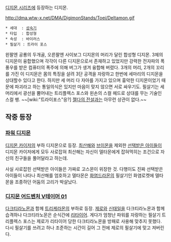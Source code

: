 [[디지몬 시리즈]]에 등장하는 디지몬.

http://dma.wtw-x.net/DMA/DigimonStands/Toei/Deltamon.gif

 * 세대  : [[성숙기]]
 * 타입  : 합성형
 * 속성  : 바이러스
 * 필살기 : 트라이 포스

왼팔엔 공룡의 두개골, 오른팔엔 사이보그 디지몬의 머리가 달린 합성형 디지몬. 3체의 디지몬이 융합했으며 각각이 다른 디지몬으로서 존재하고 있었지만 강력한 전자파의 폭풍우를 받은 컴퓨터의 폭주에 의해 버그가 생겨 융합해 버렸다. 3개의 머리, 2개의 꼬리를 가진 이 디지몬은 몸의 특징을 살려 3단 공격을 자랑하고 한번에 세마리의 디지몬을 상대할수 있다고 한다. 하지만 세 머리 다 자아를 가지고 있으며 흉악한 디지몬이었기 때문에 파괴라고 하는 통일의식은 있지만 마음이 맞지 않으면 서로 싸우기도. 필살기는 세 머리에서 광선을 뿜어내는 트리플렉스 포스와 왼손의 스컬 헤드로 상대를 무는 기술인 스컬 팽. ~~[wiki:"트라이포스"응?] [[젤다의 전설]]과는 아무런 상관이 없다.~~

== 작중 등장 ==
=== '''[[파워 디지몬]]''' ===
[[디지몬 카이저]]의 부하 디지몬으로 등장. [[최산해]]와 [[브이몬]]을 제외한 [[선택받은 아이들]]이 디지몬 카이저에게 모두 사로잡혀 최산해는 자신이 델타몬에게 잡혀먹히는 조건으로 자신의 친구들을 풀어달라고 하는데.

사실 사로잡힌 선택받은 아이들은 가짜로 고스몬이 위장한 것. 다행이도 진짜 선택받은 아이들이 나타나 최산해를 엄호하고 델타몬은 [[화염드라몬]]의 필살기인 화염로켓에 델타몬을 조종하던 어둠의 고리가 박살났다.

=== '''[[디지몬 어드벤처 V테이머 01]]''' ===
[[다크티라노몬]]과 함께 [[트리케라몬]]의 부하로 등장. [[제로]]와 [[신태일]]을 다크티라노몬과 함께 습격하나 다크티라노몬은 순식간에 [[리타이어]]. 게다가 엄청난 파워를 자랑하는 필살기 트리플렉스 포스는 제로가 리타이어 당한 다크티라노몬을 방패로 사용해 맞추지 못했다. 다시 필살기를 쓰려고 하나 조준하는 시간이 길어 그 전에 제로의 필살기에 맞고 져버린다.
